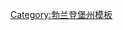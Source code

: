 {{Navbox
|bodyclass=hlist
|name=上施普雷瓦尔德-劳西茨县行政区划
|title=[[德国]][[勃兰登堡州]][[上施普雷瓦尔德-劳西茨县]]行政区划
|image=[[File:Wappen des Landkreises Oberspreewald-Lausitz.svg|60px|上施普雷瓦尔德-劳西茨县县徽]]
|above=
|list1=
*[[旧德伯恩]]
*[[布龙科]]
*[[卡劳]]
*[[弗劳恩多夫]]
*[[大克梅伦]]
*[[大雷申]]
*[[格吕讷瓦尔德]]
*[[古特博恩]]
*[[黑姆斯多夫 (勃兰登堡州)|黑姆斯多夫]]
*[[霍恩博卡]]
*[[克罗彭]]
*[[劳赫哈默]]
*[[林德瑙]]
*[[吕伯瑙]]
*[[卢凯茨塔尔]]
*[[新塞兰]]
*[[新彼得斯海恩]]
*[[奥尔特兰德]]
*[[鲁兰]]
*[[希普考]]
*[[施瓦茨巴赫 (勃兰登堡州)|施瓦茨巴赫]]
*[[施瓦茨海德]]
*'''[[森夫滕贝格]]'''
*[[泰陶 (勃兰登堡州)|泰陶]]
*[[费乔]]
|below=
}}<noinclude>
[[Category:勃兰登堡州模板]]
</noinclude>
